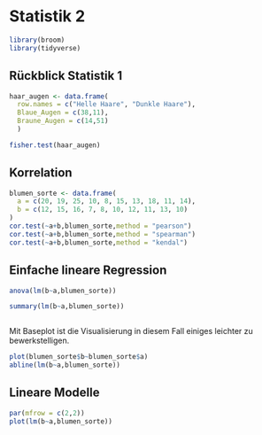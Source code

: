 
# Statistik 2

```r
library(broom)
library(tidyverse)
```


## Rückblick Statistik 1

```r
haar_augen <- data.frame( 
  row.names = c("Helle Haare", "Dunkle Haare"),
  Blaue_Augen = c(38,11),
  Braune_Augen = c(14,51)
  )

```

```r
fisher.test(haar_augen)
```


## Korrelation


```r

blumen_sorte <- data.frame(
  a = c(20, 19, 25, 10, 8, 15, 13, 18, 11, 14),
  b = c(12, 15, 16, 7, 8, 10, 12, 11, 13, 10)
)
cor.test(~a+b,blumen_sorte,method = "pearson")
cor.test(~a+b,blumen_sorte,method = "spearman")
cor.test(~a+b,blumen_sorte,method = "kendal")

```

## Einfache lineare Regression



```r
anova(lm(b~a,blumen_sorte))

```

```r
summary(lm(b~a,blumen_sorte))
```

```r


```

Mit Baseplot ist die Visualisierung in diesem Fall einiges leichter zu bewerkstelligen.

```r
plot(blumen_sorte$b~blumen_sorte$a) 
abline(lm(b~a,blumen_sorte))
```


<!-- *Ein* lineares Modell kann mit ggplot ebenfalls leicht hinzugefügt werden (`geom_smooth(method = "lm")`).  -->
<!-- ```{r} -->
<!-- ggplot(blumen_sorte, aes(a,b)) +  -->
<!--   geom_point() -->
<!-- ``` -->


<!-- Etwas umständlicher ist es hingegen, das *eigene*, mit `lm()` generierte Lineare Modell hinzu zu fügen. Mit `tidy()` bringt man den Modelloutput zuerst in eine tabellarische Form und fügt "slope" und "intercept" als `geom_abline()` hinzu. -->

<!-- ```{r} -->

<!-- anova_tidy <- tidy(lm(b~a,blumen_sorte)) #  -->


<!-- ggplot(blumen_sorte, aes(a,b)) +  -->
<!--   geom_point() + -->
<!--   geom_smooth(method = "lm",se = F,lty = "dotted") + -->
<!--   geom_abline(slope = anova_tidy$estimate[2],intercept = anova_tidy$estimate[1],alpha = 0.4) -->
<!-- ``` -->

## Lineare Modelle

```r

par(mfrow = c(2,2)) 
plot(lm(b~a,blumen_sorte))

```

